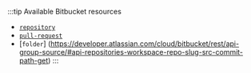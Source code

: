 :::tip Available Bitbucket resources

- [`repository`](https://developer.atlassian.com/cloud/bitbucket/rest/api-group-repositories/#api-repositories-workspace-repo-slug-get)
- [`pull-request`](https://developer.atlassian.com/cloud/bitbucket/rest/api-group-pullrequests/#api-repositories-workspace-repo-slug-pullrequests-pull-request-id-get)
- [`folder`] (https://developer.atlassian.com/cloud/bitbucket/rest/api-group-source/#api-repositories-workspace-repo-slug-src-commit-path-get)
  :::
